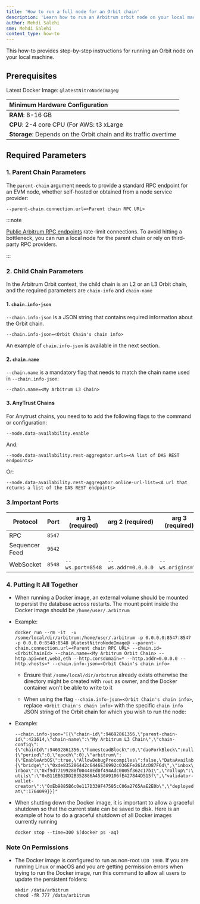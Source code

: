 ```yaml
---
title: 'How to run a full node for an Orbit chain'
description: 'Learn how to run an Arbitrum orbit node on your local machine'
author: Mehdi Salehi
sme: Mehdi Salehi
content_type: how-to
---
```


This how-to provides step-by-step instructions for running an Orbit node on your local machine.


## Prerequisites

   Latest Docker Image: <code>@latestNitroNodeImage@</code>

| Minimum Hardware Configuration                                   |
|:-----------------------------------------------------------------|
| **RAM**: 8-16 GB                                                 | 
| **CPU**: 2-4 core CPU (For AWS: t3 xLarge                        | 
| **Storage**: Depends on the Orbit chain and its traffic overtime |


## Required Parameters

### 1. Parent Chain Parameters

The `parent-chain` argument needs to provide a standard RPC endpoint for an EVM node, whether self-hosted or obtained from a node service provider:

```shell
--parent-chain.connection.url=<Parent chain RPC URL>
```
:::note

[Public Arbitrum RPC endpoints](/build-decentralized-apps/reference/01-node-providers.md#arbitrum-public-rpc-endpoints) rate-limit connections. To avoid hitting a bottleneck, you can  run a local node for the parent chain or rely on third-party RPC providers.

::: 

### 2. Child Chain Parameters 


In the Arbitrum Orbit context, the child chain is an L2 or an L3 Orbit chain, and the required parameters are `chain-info` and `chain-name`

#### 1. `chain.info-json`

`--chain.info-json` is a JSON string that contains required information about the Orbit chain. 

```shell
--chain.info-json=<Orbit Chain's chain info>
```

An example of `chain.info-json` is available in the next section.

#### 2. `chain.name`

`--chain.name` is a mandatory flag that needs to match the chain name used in `--chain.info-json`:


```shell
--chain.name=<My Arbitrum L3 Chain> 
```

#### 3. AnyTrust Chains

For <a data-quicklook-from="arbitrum-anytrust-chain">Anytrust chains</a>, you need to to add the following flags to the command or configuration:

```shell 
--node.data-availability.enable
```

And: 

```shell 
--node.data-availability.rest-aggregator.urls=<A list of DAS REST endpoints>
```

Or: 

```shell
--node.data-availability.rest-aggregator.online-url-list=<A url that returns a list of the DAS REST endpoints>
```

### 3.Important Ports

    
   | Protocol       | Port  | arg 1 (required) | arg 2 (required)  | arg 3 (required)  |
   |----------------|-------|----------------- |-------------------|-------------------|
   | RPC            | `8547`|                  |                   |                   |
   | Sequencer Feed | `9642`|                  |                   |                   |
   | WebSocket      | `8548`|`--ws.port=8548`  |`--ws.addr=0.0.0.0`|`--ws.origins=\*`  |
    

### 4. Putting It All Together

- When running a Docker image, an external volume should be mounted to persist the database across restarts. The mount point inside the Docker image should be `/home/user/.arbitrum`


- Example:

  ```shell wordWrap=true
  docker run --rm -it  -v /some/local/dir/arbitrum:/home/user/.arbitrum -p 0.0.0.0:8547:8547 -p 0.0.0.0:8548:8548 @latestNitroNodeImage@ --parent-chain.connection.url=<Parent chain RPC URL> --chain.id=<OrbitChainId> --chain.name=<My Arbitrum Orbit Chain> --http.api=net,web3,eth --http.corsdomain=* --http.addr=0.0.0.0 --http.vhosts=* --chain.info-json=<Orbit Chain's chain info>
  ```

    - Ensure that `/some/local/dir/arbitrum` already exists otherwise the directory might be created with `root` as owner, and the Docker container won't be able to write to it

    - When using the flag `--chain.info-json=<Orbit Chain's chain info>`, replace `<Orbit Chain's chain info>` with the specific `chain info` JSON string of the Orbit chain for which you wish to run the node: 

- Example:

  ```shell wordWrap=true
  --chain.info-json="[{\"chain-id\":94692861356,\"parent-chain-id\":421614,\"chain-name\":\"My Arbitrum L3 Chain\",\"chain-config\":{\"chainId\":94692861356,\"homesteadBlock\":0,\"daoForkBlock\":null,\"daoForkSupport\":true,\"eip150Block\":0,\"eip150Hash\":\"0x0000000000000000000000000000000000000000000000000000000000000000\",\"eip155Block\":0,\"eip158Block\":0,\"byzantiumBlock\":0,\"constantinopleBlock\":0,\"petersburgBlock\":0,\"istanbulBlock\":0,\"muirGlacierBlock\":0,\"berlinBlock\":0,\"londonBlock\":0,\"clique\":{\"period\":0,\"epoch\":0},\"arbitrum\":{\"EnableArbOS\":true,\"AllowDebugPrecompiles\":false,\"DataAvailabilityCommittee\":false,\"InitialArbOSVersion\":10,\"InitialChainOwner\":\"0xAde4000C87923244f0e95b41f0e45aa3C02f1Bb2\",\"GenesisBlockNum\":0}},\"rollup\":{\"bridge\":\"0xde835286442c6446E36992c036EFe261AcD87F6d\",\"inbox\":\"0x0592d3861Ea929B5d108d915c36f64EE69418049\",\"sequencer-inbox\":\"0xf9d77199288f00440Ed0f494Adc0005f362c17b1\",\"rollup\":\"0xF5A42aDA664E7c2dFE9DDa4459B927261BF90E09\",\"validator-utils\":\"0xB11EB62DD2B352886A4530A9106fE427844D515f\",\"validator-wallet-creator\":\"0xEb9885B6c0e117D339F47585cC06a2765AaE2E0b\",\"deployed-at\":1764099}}]"
  ```

- When shutting down the Docker image, it is important to allow a graceful shutdown so that the current state can be saved to disk. Here is an example of how to do a graceful shutdown of all Docker images currently running

  ```shell
  docker stop --time=300 $(docker ps -aq)
  ```


### Note On Permissions

- The Docker image is configured to run as non-root `UID 1000`. If you are running Linux or macOS and you are getting permission errors when trying to run the Docker image, run this command to allow all users to update the persistent folders:

  ```shell
  mkdir /data/arbitrum
  chmod -fR 777 /data/arbitrum


